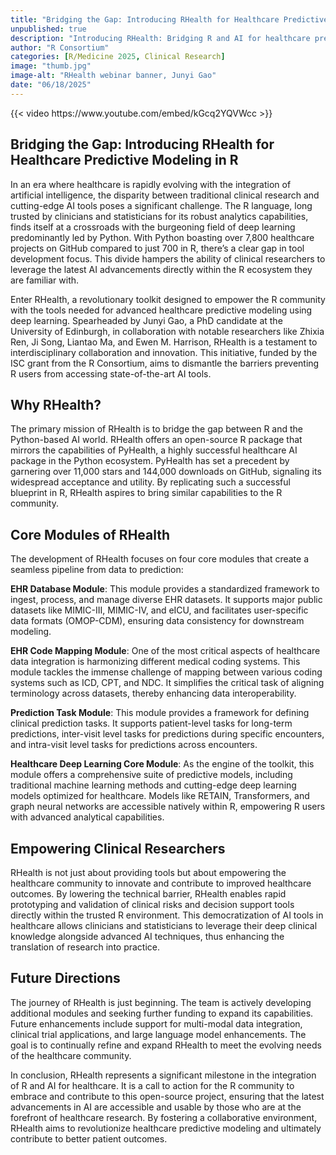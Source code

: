 ```yaml
---
title: "Bridging the Gap: Introducing RHealth for Healthcare Predictive Modeling in R"
unpublished: true
description: "Introducing RHealth: Bridging R and AI for healthcare predictive modeling with deep learning"
author: "R Consortium"
categories: [R/Medicine 2025, Clinical Research]
image: "thumb.jpg"
image-alt: "RHealth webinar banner, Junyi Gao"
date: "06/18/2025"
---
```


{{< video https://www.youtube.com/embed/kGcq2YQVWcc >}}

## Bridging the Gap: Introducing RHealth for Healthcare Predictive Modeling in R

In an era where healthcare is rapidly evolving with the integration of artificial intelligence, the disparity between traditional clinical research and cutting-edge AI tools poses a significant challenge. The R language, long trusted by clinicians and statisticians for its robust analytics capabilities, finds itself at a crossroads with the burgeoning field of deep learning predominantly led by Python. With Python boasting over 7,800 healthcare projects on GitHub compared to just 700 in R, there's a clear gap in tool development focus. This divide hampers the ability of clinical researchers to leverage the latest AI advancements directly within the R ecosystem they are familiar with.

Enter RHealth, a revolutionary toolkit designed to empower the R community with the tools needed for advanced healthcare predictive modeling using deep learning. Spearheaded by Junyi Gao, a PhD candidate at the University of Edinburgh, in collaboration with notable researchers like Zhixia Ren, Ji Song, Liantao Ma, and Ewen M. Harrison, RHealth is a testament to interdisciplinary collaboration and innovation. This initiative, funded by the ISC grant from the R Consortium, aims to dismantle the barriers preventing R users from accessing state-of-the-art AI tools.

## Why RHealth?

The primary mission of RHealth is to bridge the gap between R and the Python-based AI world. RHealth offers an open-source R package that mirrors the capabilities of PyHealth, a highly successful healthcare AI package in the Python ecosystem. PyHealth has set a precedent by garnering over 11,000 stars and 144,000 downloads on GitHub, signaling its widespread acceptance and utility. By replicating such a successful blueprint in R, RHealth aspires to bring similar capabilities to the R community.

## Core Modules of RHealth

The development of RHealth focuses on four core modules that create a seamless pipeline from data to prediction:

**EHR Database Module**: This module provides a standardized framework to ingest, process, and manage diverse EHR datasets. It supports major public datasets like MIMIC-III, MIMIC-IV, and eICU, and facilitates user-specific data formats (OMOP-CDM), ensuring data consistency for downstream modeling.

**EHR Code Mapping Module**: One of the most critical aspects of healthcare data integration is harmonizing different medical coding systems. This module tackles the immense challenge of mapping between various coding systems such as ICD, CPT, and NDC. It simplifies the critical task of aligning terminology across datasets, thereby enhancing data interoperability.

**Prediction Task Module**: This module provides a framework for defining clinical prediction tasks. It supports patient-level tasks for long-term predictions, inter-visit level tasks for predictions during specific encounters, and intra-visit level tasks for predictions across encounters.

**Healthcare Deep Learning Core Module**: As the engine of the toolkit, this module offers a comprehensive suite of predictive models, including traditional machine learning methods and cutting-edge deep learning models optimized for healthcare. Models like RETAIN, Transformers, and graph neural networks are accessible natively within R, empowering R users with advanced analytical capabilities.

## Empowering Clinical Researchers

RHealth is not just about providing tools but about empowering the healthcare community to innovate and contribute to improved healthcare outcomes. By lowering the technical barrier, RHealth enables rapid prototyping and validation of clinical risks and decision support tools directly within the trusted R environment. This democratization of AI tools in healthcare allows clinicians and statisticians to leverage their deep clinical knowledge alongside advanced AI techniques, thus enhancing the translation of research into practice.

## Future Directions

The journey of RHealth is just beginning. The team is actively developing additional modules and seeking further funding to expand its capabilities. Future enhancements include support for multi-modal data integration, clinical trial applications, and large language model enhancements. The goal is to continually refine and expand RHealth to meet the evolving needs of the healthcare community.

In conclusion, RHealth represents a significant milestone in the integration of R and AI for healthcare. It is a call to action for the R community to embrace and contribute to this open-source project, ensuring that the latest advancements in AI are accessible and usable by those who are at the forefront of healthcare research. By fostering a collaborative environment, RHealth aims to revolutionize healthcare predictive modeling and ultimately contribute to better patient outcomes.

